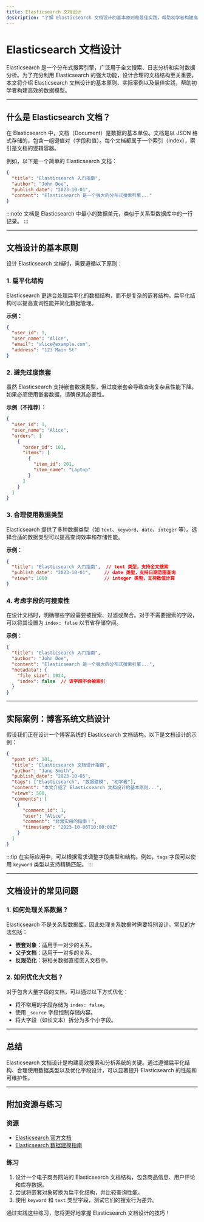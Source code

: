 ```yaml
---
title: Elasticsearch 文档设计
description: "了解 Elasticsearch 文档设计的基本原则和最佳实践，帮助初学者构建高效的数据模型。"
---
```


# Elasticsearch 文档设计

Elasticsearch 是一个分布式搜索引擎，广泛用于全文搜索、日志分析和实时数据分析。为了充分利用 Elasticsearch 的强大功能，设计合理的文档结构至关重要。本文将介绍 Elasticsearch 文档设计的基本原则、实际案例以及最佳实践，帮助初学者构建高效的数据模型。

---

## 什么是 Elasticsearch 文档？

在 Elasticsearch 中，文档（Document）是数据的基本单位。文档是以 JSON 格式存储的，包含一组键值对（字段和值）。每个文档都属于一个索引（Index），索引是文档的逻辑容器。

例如，以下是一个简单的 Elasticsearch 文档：

```json
{
  "title": "Elasticsearch 入门指南",
  "author": "John Doe",
  "publish_date": "2023-10-01",
  "content": "Elasticsearch 是一个强大的分布式搜索引擎..."
}
```

:::note
文档是 Elasticsearch 中最小的数据单元，类似于关系型数据库中的一行记录。
:::

---

## 文档设计的基本原则

设计 Elasticsearch 文档时，需要遵循以下原则：

### 1. 扁平化结构
Elasticsearch 更适合处理扁平化的数据结构，而不是复杂的嵌套结构。扁平化结构可以提高查询性能并简化数据管理。

**示例：**
```json
{
  "user_id": 1,
  "user_name": "Alice",
  "email": "alice@example.com",
  "address": "123 Main St"
}
```

### 2. 避免过度嵌套
虽然 Elasticsearch 支持嵌套数据类型，但过度嵌套会导致查询复杂且性能下降。如果必须使用嵌套数据，请确保其必要性。

**示例（不推荐）：**
```json
{
  "user_id": 1,
  "user_name": "Alice",
  "orders": [
    {
      "order_id": 101,
      "items": [
        {
          "item_id": 201,
          "item_name": "Laptop"
        }
      ]
    }
  ]
}
```

### 3. 合理使用数据类型
Elasticsearch 提供了多种数据类型（如 `text`、`keyword`、`date`、`integer` 等）。选择合适的数据类型可以提高查询效率和存储性能。

**示例：**
```json
{
  "title": "Elasticsearch 入门指南",  // text 类型，支持全文搜索
  "publish_date": "2023-10-01",     // date 类型，支持日期范围查询
  "views": 1000                     // integer 类型，支持数值计算
}
```

### 4. 考虑字段的可搜索性
在设计文档时，明确哪些字段需要被搜索、过滤或聚合。对于不需要搜索的字段，可以将其设置为 `index: false` 以节省存储空间。

**示例：**
```json
{
  "title": "Elasticsearch 入门指南",
  "author": "John Doe",
  "content": "Elasticsearch 是一个强大的分布式搜索引擎...",
  "metadata": {
    "file_size": 1024,
    "index": false  // 该字段不会被索引
  }
}
```

---

## 实际案例：博客系统文档设计

假设我们正在设计一个博客系统的 Elasticsearch 文档结构。以下是文档设计的示例：

```json
{
  "post_id": 101,
  "title": "Elasticsearch 文档设计指南",
  "author": "Jane Smith",
  "publish_date": "2023-10-05",
  "tags": ["Elasticsearch", "数据建模", "初学者"],
  "content": "本文介绍了 Elasticsearch 文档设计的基本原则...",
  "views": 500,
  "comments": [
    {
      "comment_id": 1,
      "user": "Alice",
      "comment": "非常实用的指南！",
      "timestamp": "2023-10-06T10:00:00Z"
    }
  ]
}
```

:::tip
在实际应用中，可以根据需求调整字段类型和结构。例如，`tags` 字段可以使用 `keyword` 类型以支持精确匹配。
:::

---

## 文档设计的常见问题

### 1. 如何处理关系数据？
Elasticsearch 不是关系型数据库，因此处理关系数据时需要特别设计。常见的方法包括：
- **嵌套对象**：适用于一对少的关系。
- **父子文档**：适用于一对多的关系。
- **反规范化**：将相关数据直接嵌入文档中。

### 2. 如何优化大文档？
对于包含大量字段的文档，可以通过以下方式优化：
- 将不常用的字段存储为 `index: false`。
- 使用 `_source` 字段控制存储内容。
- 将大字段（如长文本）拆分为多个小字段。

---

## 总结

Elasticsearch 文档设计是构建高效搜索和分析系统的关键。通过遵循扁平化结构、合理使用数据类型以及优化字段设计，可以显著提升 Elasticsearch 的性能和可维护性。

---

## 附加资源与练习

### 资源
- [Elasticsearch 官方文档](https://www.elastic.co/guide/en/elasticsearch/reference/current/index.html)
- [Elasticsearch 数据建模指南](https://www.elastic.co/blog/data-modeling-for-elasticsearch)

### 练习
1. 设计一个电子商务网站的 Elasticsearch 文档结构，包含商品信息、用户评论和库存数据。
2. 尝试将嵌套对象转换为扁平化结构，并比较查询性能。
3. 使用 `keyword` 和 `text` 类型字段，测试它们的搜索行为差异。

通过实践这些练习，您将更好地掌握 Elasticsearch 文档设计的技巧！